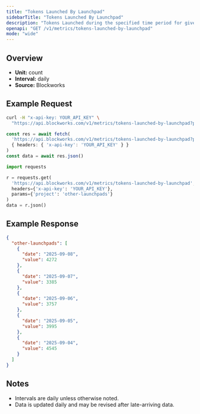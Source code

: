 ```yaml
---
title: "Tokens Launched By Launchpad"
sidebarTitle: "Tokens Launched By Launchpad"
description: "Tokens Launched during the specified time period for given launchpad."
openapi: "GET /v1/metrics/tokens-launched-by-launchpad"
mode: "wide"
---
```


## Overview

- **Unit:** count
- **Interval:** daily
- **Source:** Blockworks

## Example Request

<CodeGroup>

```bash cURL
curl -H "x-api-key: YOUR_API_KEY" \
  "https://api.blockworks.com/v1/metrics/tokens-launched-by-launchpad?project=other-launchpads"
```

```typescript TypeScript
const res = await fetch(
  'https://api.blockworks.com/v1/metrics/tokens-launched-by-launchpad?project=other-launchpads',
  { headers: { 'x-api-key': 'YOUR_API_KEY' } }
)
const data = await res.json()
```

```python Python
import requests

r = requests.get(
  'https://api.blockworks.com/v1/metrics/tokens-launched-by-launchpad',
  headers={'x-api-key': 'YOUR_API_KEY'},
  params={'project': 'other-launchpads'}
)
data = r.json()
```

</CodeGroup>

## Example Response

```json
{
  "other-launchpads": [
    {
      "date": "2025-09-08",
      "value": 4272
    },
    {
      "date": "2025-09-07",
      "value": 3385
    },
    {
      "date": "2025-09-06",
      "value": 3757
    },
    {
      "date": "2025-09-05",
      "value": 3995
    },
    {
      "date": "2025-09-04",
      "value": 4545
    }
  ]
}
```

## Notes
- Intervals are daily unless otherwise noted.
- Data is updated daily and may be revised after late-arriving data.
